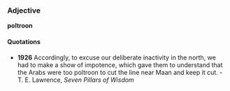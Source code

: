 ===Adjective===

'''poltroon'''

====Quotations====

* '''1926''' Accordingly, to excuse our deliberate inactivity in the north, we had to make a show of impotence, which gave them to understand that the Arabs were too poltroon to cut the line near Maan and keep it cut. - T. E. Lawrence, ''Seven Pillars of Wisdom''